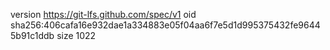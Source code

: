 version https://git-lfs.github.com/spec/v1
oid sha256:406cafa16e932dae1a334883e05f04aa6f7e5d1d995375432fe96445b91c1ddb
size 1022
